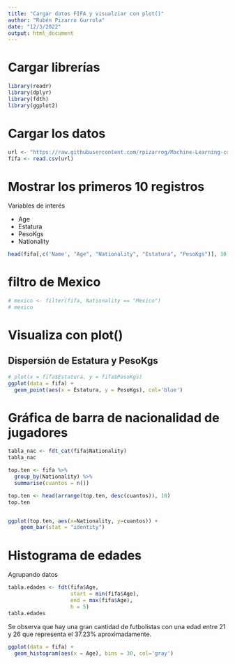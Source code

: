 ---
title: "Cargar datos FIFA y visualziar con plot()"
author: "Rubén Pizarro Gurrola"
date: "12/3/2022"
output: html_document
---

# Cargar librerías
```{r message=FALSE, warning=FALSE}
library(readr)
library(dplyr)
library(fdth)
library(ggplot2)
```

# Cargar los datos

```{r}
url <- "https://raw.githubusercontent.com/rpizarrog/Machine-Learning-con-R/main/datos/datos.limpios.csv"
fifa <- read.csv(url)
```


# Mostrar los primeros 10 registros

Variables de interés

* Age
* Estatura
* PesoKgs
* Nationality

```{r}
head(fifa[,c('Name', "Age", "Nationality", "Estatura", "PesoKgs")], 10)
```

# filtro de Mexico


```{r}
# mexico <- filter(fifa, Nationality == "Mexico")
# mexico
```

# Visualiza con plot()


## Dispersión de Estatura y PesoKgs

```{r}
# plot(x = fifa$Estatura, y = fifa$PesoKgs)
ggplot(data = fifa) +
  geom_point(aes(x = Estatura, y = PesoKgs), col='blue')
```

# Gráfica de barra de nacionalidad de jugadores

```{r}
tabla_nac <- fdt_cat(fifa$Nationality)
tabla_nac
```

```{r}
top.ten <- fifa %>%
  group_by(Nationality) %>%
  summarise(cuantos = n()) 

top.ten <- head(arrange(top.ten, desc(cuantos)), 10)
top.ten


ggplot(top.ten, aes(x=Nationality, y=cuantos)) + 
    geom_bar(stat = "identity")

```

# Histograma de edades

Agrupando datos
```{r}
tabla.edades <- fdt(fifa$Age, 
                    start = min(fifa$Age), 
                    end = max(fifa$Age), 
                    h = 5)
tabla.edades
```
Se observa que hay una gran cantidad de futbolistas con una edad entre 21 y 26 que representa el 37.23% aproximadamente.

```{r}
ggplot(data = fifa) +
  geom_histogram(aes(x = Age), bins = 30, col='gray')
```

